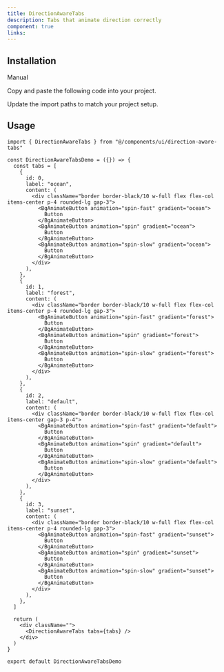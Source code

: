 ```yaml
---
title: DirectionAwareTabs
description: Tabs that animate direction correctly
component: true
links:
---
```


<ComponentPreview
  name="direction-aware-tabs-demo"
  className="[&_.preview>[data-orientation=vertical]]:sm:max-w-[70%]"
  description="All variations"
/>

## Installation

<Tabs defaultValue="manual">

<TabsList>
  <TabsTrigger value="manual">Manual</TabsTrigger>
</TabsList>

<TabsContent value="manual">

<Steps>

<Step>Copy and paste the following code into your project.</Step>

<ComponentSource name="direction-aware-tabs" />

<Step>Update the import paths to match your project setup.</Step>

</Steps>

</TabsContent>

</Tabs>

## Usage

```tsx
import { DirectionAwareTabs } from "@/components/ui/direction-aware-tabs"
```

```tsx
const DirectionAwareTabsDemo = ({}) => {
  const tabs = [
    {
      id: 0,
      label: "ocean",
      content: (
        <div className="border border-black/10 w-full flex flex-col items-center p-4 rounded-lg gap-3">
          <BgAnimateButton animation="spin-fast" gradient="ocean">
            Button
          </BgAnimateButton>
          <BgAnimateButton animation="spin" gradient="ocean">
            Button
          </BgAnimateButton>
          <BgAnimateButton animation="spin-slow" gradient="ocean">
            Button
          </BgAnimateButton>
        </div>
      ),
    },
    {
      id: 1,
      label: "forest",
      content: (
        <div className="border border-black/10 w-full flex flex-col items-center p-4 rounded-lg gap-3">
          <BgAnimateButton animation="spin-fast" gradient="forest">
            Button
          </BgAnimateButton>
          <BgAnimateButton animation="spin" gradient="forest">
            Button
          </BgAnimateButton>
          <BgAnimateButton animation="spin-slow" gradient="forest">
            Button
          </BgAnimateButton>
        </div>
      ),
    },
    {
      id: 2,
      label: "default",
      content: (
        <div className="border border-black/10 w-full flex flex-col items-center gap-3 p-4">
          <BgAnimateButton animation="spin-fast" gradient="default">
            Button
          </BgAnimateButton>
          <BgAnimateButton animation="spin" gradient="default">
            Button
          </BgAnimateButton>
          <BgAnimateButton animation="spin-slow" gradient="default">
            Button
          </BgAnimateButton>
        </div>
      ),
    },
    {
      id: 3,
      label: "sunset",
      content: (
        <div className="border border-black/10 w-full flex flex-col items-center p-4 rounded-lg gap-3">
          <BgAnimateButton animation="spin-fast" gradient="sunset">
            Button
          </BgAnimateButton>
          <BgAnimateButton animation="spin" gradient="sunset">
            Button
          </BgAnimateButton>
          <BgAnimateButton animation="spin-slow" gradient="sunset">
            Button
          </BgAnimateButton>
        </div>
      ),
    },
  ]

  return (
    <div className="">
      <DirectionAwareTabs tabs={tabs} />
    </div>
  )
}

export default DirectionAwareTabsDemo
```
